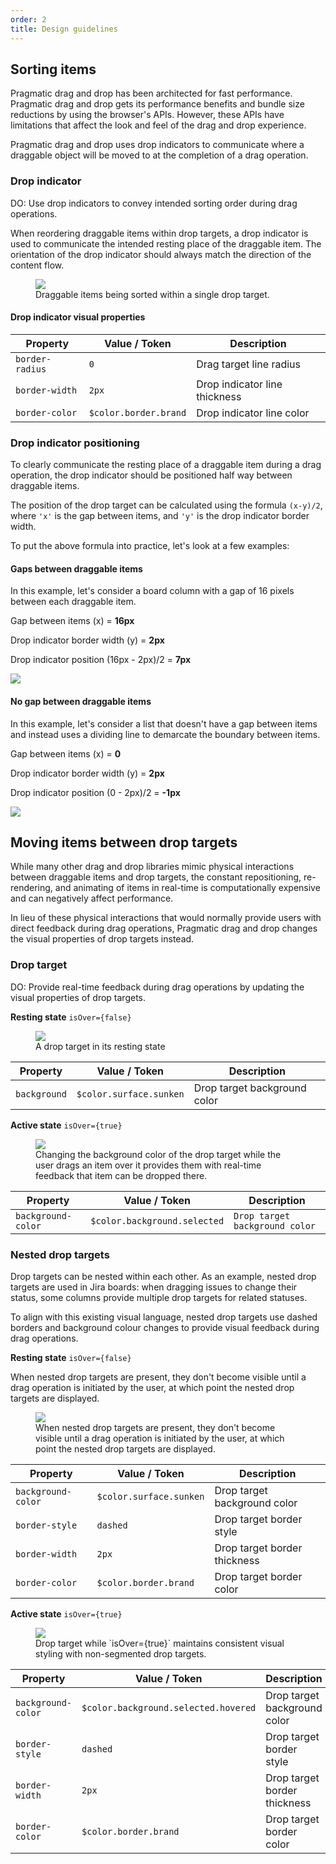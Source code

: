 ```yaml
---
order: 2
title: Design guidelines
---
```



## Sorting items

Pragmatic drag and drop has been architected for fast performance. Pragmatic drag and drop gets its performance benefits and bundle size reductions by using the browser's APIs. However, these APIs have limitations that affect the look and feel of the drag and drop experience.

Pragmatic drag and drop uses drop indicators to communicate where a draggable object will be moved to at the completion of a drag operation.

### Drop indicator

DO: Use drop indicators to convey intended sorting order during drag operations.

When reordering draggable items within drop targets, a drop indicator is used to communicate the intended resting place of the draggable item. The orientation of the drop indicator should always match the direction of the content flow.

<figure>
  <img src="/images/example--drop-ind__sortable.png" />
  <figcaption>
    Draggable items being sorted within a single drop target.
  </figcaption>
</figure>

#### Drop indicator visual properties

| Property        | Value / Token         | Description                   |
| --------------- | --------------------- | ----------------------------- |
| `border-radius` | `0`                   | Drag target line radius       |
| `border-width`  | `2px`                 | Drop indicator line thickness |
| `border-color`  | `$color.border.brand` | Drop indicator line color     |

### Drop indicator positioning

To clearly communicate the resting place of a draggable item during a drag operation, the drop indicator should be positioned half way between draggable items.

<SectionMessage>


The position of the drop target can be calculated using the formula `(x-y)/2`, where `'x'` is the gap between items, and `'y'` is the drop indicator border width.

</SectionMessage>


To put the above formula into practice, let's look at a few examples:

#### Gaps between draggable items

In this example, let's consider a board column with a gap of 16 pixels between each draggable item.

Gap between items (x) = **16px**

Drop indicator border width (y) = **2px**

Drop indicator position (16px - 2px)/2 = **7px**

![](/images/example--list--gap.png)

#### No gap between draggable items

In this example, let's consider a list that doesn't have a gap between items and instead uses a dividing line to demarcate the boundary between items.

Gap between items (x) = **0**

Drop indicator border width (y) = **2px**

Drop indicator position (0 - 2px)/2 = **-1px**

![](/images/example--list--flush.png)

## Moving items between drop targets

While many other drag and drop libraries mimic physical interactions between draggable items and drop targets, the constant repositioning, re-rendering, and animating of items in real-time is computationally expensive and can negatively affect performance.

In lieu of these physical interactions that would normally provide users with direct feedback during drag operations, Pragmatic drag and drop changes the visual properties of drop targets instead.

### Drop target

DO: Provide real-time feedback during drag operations by updating the visual properties of drop targets.

**Resting state** `isOver={false}`

<figure>
  <img src="/images/example--drop-target--resting.png" />
  <figcaption>A drop target in its resting state</figcaption>
</figure>

| Property     | Value / Token           | Description                  |
| ------------ | ----------------------- | ---------------------------- |
| `background` | `$color.surface.sunken` | Drop target background color |

**Active state** `isOver={true}`

<figure>
  <img src="/images/example--drop-target--over.png" />
  <figcaption>
    Changing the background color of the drop target while the user drags an
    item over it provides them with real-time feedback that item can be dropped
    there.
  </figcaption>
</figure>

| Property           | Value / Token                | Description                    |
| ------------------ | ---------------------------- | ------------------------------ |
| `background-color` | `$color.background.selected` | `Drop target background color` |

### Nested drop targets

Drop targets can be nested within each other. As an example, nested drop targets are used in Jira boards: when dragging issues to change their status, some columns provide multiple drop targets for related statuses.

To align with this existing visual language, nested drop targets use dashed borders and background colour changes to provide visual feedback during drag operations.

**Resting state** `isOver={false}`

When nested drop targets are present, they don't become visible until a drag operation is initiated by the user, at which point the nested drop targets are displayed.

<figure>
  <img src="/images/example--drop-target--nested.png" />
  <figcaption>
    When nested drop targets are present, they don't become visible until a drag
    operation is initiated by the user, at which point the nested drop targets
    are displayed.
  </figcaption>
</figure>

| Property           | Value / Token           | Description                  |
| ------------------ | ----------------------- | ---------------------------- |
| `background-color` | `$color.surface.sunken` | Drop target background color |
| `border-style`     | `dashed`                | Drop target border style     |
| `border-width`     | `2px`                   | Drop target border thickness |
| `border-color`     | `$color.border.brand`   | Drop target border color     |

**Active state** `isOver={true}`

<figure>
  <img src="/images/example--drop-target--nested--over.png" />
  <figcaption>
    Drop target while `isOver={true}` maintains consistent visual styling with
    non-segmented drop targets.
  </figcaption>
</figure>

| Property           | Value / Token                        | Description                  |
| ------------------ | ------------------------------------ | ---------------------------- |
| `background-color` | `$color.background.selected.hovered` | Drop target background color |
| `border-style`     | `dashed`                             | Drop target border style     |
| `border-width`     | `2px`                                | Drop target border thickness |
| `border-color`     | `$color.border.brand`                | Drop target border color     |
